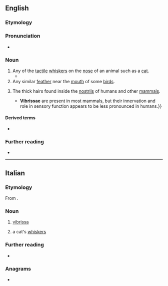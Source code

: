 ==English==

===Etymology===
{{bor|en|la|vībrissae}}

===Pronunciation===
* {{IPA|en|/vɪˈbɹɪsə/}}
{{rfap|en}}

===Noun===
{{en-noun|vibrissae}}

# Any of the [[tactile]] [[whisker]]s on the [[nose]] of an animal such as a [[cat]].
#* {{quote-book|en|author=St George Jackson Mivart|authorlink=St. George Jackson Mivart|title=The Cat|year=1881|publisher=Murray|location=London|page=14|pageurl=https://archive.org/details/catintroductiont00miva/page/14/mode/1up|passage=There are also long hairs inside each ear and sometimes on its tip, and about a dozen very long and strong hairs—the whiskers or '''''vibrissæ'''''— are placed on each upper lip.}}
# Any similar [[feather]] near the [[mouth]] of some [[bird]]s.
# {{lb|en|anatomy|in plural}} The thick hairs found inside the [[nostril]]s of humans and other [[mammal]]s.
#* {{quote-book|en|editors=David W. Kennedy; Peter H. Hwang|title=Rhinology: Diseases of the Nose, Sinuses, and Skull Base|year=2012|publisher=Thieme|url=https://books.google.com/books?id=67olqlTwSAoC&lpg=PT57&dq=vibrissae%20nostril&pg=PT57#v=onepage&q&f=false|isbn=978-1-60406-705-7|passage=The '''vibrissae''' are coarse hairs whose follicles are located just within the nasal meatus. {{...}} '''Vibrissae''' are present in most mammals, but their innervation and role in sensory function appears to be less pronounced in humans.}}

====Derived terms====
* {{l|en|vibrissal}}

===Further reading===
* {{pedia|whiskers}}

----

==Italian==

===Etymology===
From {{der|it|la|vībrissae}}.

===Noun===
{{it-noun|f}}

# [[#English|vibrissa]]
# {{lb|it|in the plural}} a cat's [[whiskers]]

===Further reading===
* {{R:it:Treccani}}

===Anagrams===
* {{anagrams|it|a=abiirssv|vibrassi}}
